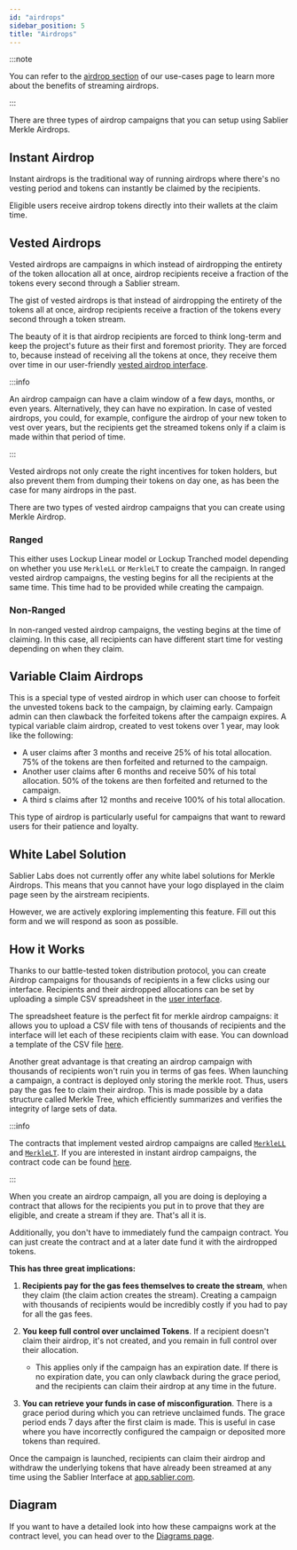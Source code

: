 ```yaml
---
id: "airdrops"
sidebar_position: 5
title: "Airdrops"
---
```



:::note

You can refer to the [airdrop section](/concepts/use-cases#merkle-airdrops) of our use-cases page to learn more about
the benefits of streaming airdrops.

:::

There are three types of airdrop campaigns that you can setup using Sablier Merkle Airdrops.

## Instant Airdrop

Instant airdrops is the traditional way of running airdrops where there's no vesting period and tokens can instantly be
claimed by the recipients.

Eligible users receive airdrop tokens directly into their wallets at the claim time.

## Vested Airdrops

Vested airdrops are campaigns in which instead of airdropping the entirety of the token allocation all at once, airdrop
recipients receive a fraction of the tokens every second through a Sablier stream.

The gist of vested airdrops is that instead of airdropping the entirety of the tokens all at once, airdrop recipients
receive a fraction of the tokens every second through a token stream.

The beauty of it is that airdrop recipients are forced to think long-term and keep the project's future as their first
and foremost priority. They are forced to, because instead of receiving all the tokens at once, they receive them over
time in our user-friendly [vested airdrop interface](https://app.sablier.com/airdrops).

:::info

An airdrop campaign can have a claim window of a few days, months, or even years. Alternatively, they can have no
expiration. In case of vested airdrops, you could, for example, configure the airdrop of your new token to vest over
years, but the recipients get the streamed tokens only if a claim is made within that period of time.

:::

Vested airdrops not only create the right incentives for token holders, but also prevent them from dumping their tokens
on day one, as has been the case for many airdrops in the past.

There are two types of vested airdrop campaigns that you can create using Merkle Airdrop.

### Ranged

This either uses Lockup Linear model or Lockup Tranched model depending on whether you use `MerkleLL` or `MerkleLT` to
create the campaign. In ranged vested airdrop campaigns, the vesting begins for all the recipients at the same time.
This time had to be provided while creating the campaign.

### Non-Ranged

In non-ranged vested airdrop campaigns, the vesting begins at the time of claiming. In this case, all recipients can
have different start time for vesting depending on when they claim.

## Variable Claim Airdrops

This is a special type of vested airdrop in which user can choose to forfeit the unvested tokens back to the campaign,
by claiming early. Campaign admin can then clawback the forfeited tokens after the campaign expires. A typical variable
claim airdrop, created to vest tokens over 1 year, may look like the following:

- A user claims after 3 months and receive 25% of his total allocation. 75% of the tokens are then forfeited and
  returned to the campaign.
- Another user claims after 6 months and receive 50% of his total allocation. 50% of the tokens are then forfeited and
  returned to the campaign.
- A third s claims after 12 months and receive 100% of his total allocation.

This type of airdrop is particularly useful for campaigns that want to reward users for their patience and loyalty.

## White Label Solution

Sablier Labs does not currently offer any white label solutions for Merkle Airdrops. This means that you cannot have
your logo displayed in the claim page seen by the airstream recipients.

However, we are actively exploring implementing this feature. Fill out <Link href={Links.Forms.CALL}>this form</Link>
and we will respond as soon as possible.

## How it Works

Thanks to our battle-tested token distribution protocol, you can create Airdrop campaigns for thousands of recipients in
a few clicks using our interface. Recipients and their airdropped allocations can be set by uploading a simple CSV
spreadsheet in the [user interface](https://app.sablier.com/airdrops).

The spreadsheet feature is the perfect fit for merkle airdrop campaigns: it allows you to upload a CSV file with tens of
thousands of recipients and the interface will let each of these recipients claim with ease. You can download a template
of the CSV file [here](https://files.sablier.com/templates/airstream-template.csv).

Another great advantage is that creating an airdrop campaign with thousands of recipients won't ruin you in terms of gas
fees. When launching a campaign, a contract is deployed only storing the merkle root. Thus, users pay the gas fee to
claim their airdrop. This is made possible by a data structure called Merkle Tree, which efficiently summarizes and
verifies the integrity of large sets of data.

:::info

The contracts that implement vested airdrop campaigns are called
[`MerkleLL`](/reference/airdrops/contracts/contract.SablierMerkleLL) and
[`MerkleLT`](/reference/airdrops/contracts/contract.SablierMerkleLT). If you are interested in instant airdrop
campaigns, the contract code can be found [here](/reference/airdrops/contracts/contract.SablierMerkleInstant).

:::

When you create an airdrop campaign, all you are doing is deploying a contract that allows for the recipients you put in
to prove that they are eligible, and create a stream if they are. That's all it is.

Additionally, you don't have to immediately fund the campaign contract. You can just create the contract and at a later
date fund it with the airdropped tokens.

**This has three great implications:**

1. **Recipients pay for the gas fees themselves to create the stream**, when they claim (the claim action creates the
   stream). Creating a campaign with thousands of recipients would be incredibly costly if you had to pay for all the
   gas fees.
2. **You keep full control over unclaimed Tokens**. If a recipient doesn't claim their airdrop, it's not created, and
   you remain in full control over their allocation.
   - This applies only if the campaign has an expiration date. If there is no expiration date, you can only clawback
     during the grace period, and the recipients can claim their airdrop at any time in the future.

3. **You can retrieve your funds in case of misconfiguration**. There is a grace period during which you can retrieve
   unclaimed funds. The grace period ends 7 days after the first claim is made. This is useful in case where you have
   incorrectly configured the campaign or deposited more tokens than required.

Once the campaign is launched, recipients can claim their airdrop and withdraw the underlying tokens that have already
been streamed at any time using the Sablier Interface at [app.sablier.com](https://app.sablier.com).

## Diagram

If you want to have a detailed look into how these campaigns work at the contract level, you can head over to the
[Diagrams page](/reference/airdrops/diagrams).
